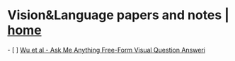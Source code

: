 = Vision&Language papers and notes | [[/index|home]] =
- [ ] [[papers/Wu et al - Ask Me Anything Free-Form Visual Question Answeri|Wu et al - Ask Me Anything Free-Form Visual Question Answeri]]
